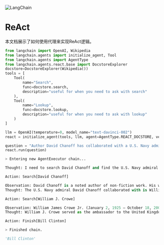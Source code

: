 

<Head>
  <script>
    {
      `(function() {
         var _hmt = _hmt || [];
(function() {
  var hm = document.createElement("script");
  hm.src = "https://hm.baidu.com/hm.js?e60fb290e204e04c5cb6f79b0ac1e697";
  var s = document.getElementsByTagName("script")[0]; 
  s.parentNode.insertBefore(hm, s);
})();
       })();`
    }
  </script>
</Head>

![LangChain](https://pica.zhimg.com/50/v2-56e8bbb52aa271012541c1fe1ceb11a2_r.gif)




ReAct
===

本文档展示了如何使用代理来实现ReAct逻辑。



```python
from langchain import OpenAI, Wikipedia
from langchain.agents import initialize_agent, Tool
from langchain.agents import AgentType
from langchain.agents.react.base import DocstoreExplorer
docstore=DocstoreExplorer(Wikipedia())
tools = [
    Tool(
        name="Search",
        func=docstore.search,
        description="useful for when you need to ask with search"
    ),
    Tool(
        name="Lookup",
        func=docstore.lookup,
        description="useful for when you need to ask with lookup"
    )
]

llm = OpenAI(temperature=0, model_name="text-davinci-002")
react = initialize_agent(tools, llm, agent=AgentType.REACT_DOCSTORE, verbose=True)
```


```python
question = "Author David Chanoff has collaborated with a U.S. Navy admiral who served as the ambassador to the United Kingdom under which President?"
react.run(question)
```


```python
> Entering new AgentExecutor chain...

Thought: I need to search David Chanoff and find the U.S. Navy admiral he collaborated with. Then I need to find which President the admiral served under.

Action: Search[David Chanoff]

Observation: David Chanoff is a noted author of non-fiction work. His work has typically involved collaborations with the principal protagonist of the work concerned. His collaborators have included; Augustus A. White, Joycelyn Elders, Đoàn Văn Toại, William J. Crowe, Ariel Sharon, Kenneth Good and Felix Zandman. He has also written about a wide range of subjects including literary history, education and foreign for The Washington Post, The New Republic and The New York Times Magazine. He has published more than twelve books.
Thought: The U.S. Navy admiral David Chanoff collaborated with is William J. Crowe. I need to find which President he served under.

Action: Search[William J. Crowe]

Observation: William James Crowe Jr. (January 2, 1925 – October 18, 2007) was a United States Navy admiral and diplomat who served as the 11th chairman of the Joint Chiefs of Staff under Presidents Ronald Reagan and George H. W. Bush, and as the ambassador to the United Kingdom and Chair of the Intelligence Oversight Board under President Bill Clinton.
Thought: William J. Crowe served as the ambassador to the United Kingdom under President Bill Clinton, so the answer is Bill Clinton.

Action: Finish[Bill Clinton]

> Finished chain.
```

```python
'Bill Clinton'
```

